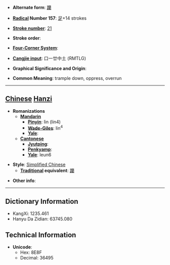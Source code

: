 * '''Alternate form''': [[躪]]

* '''[[Wiktionary:Chinese radical index| Radical]] Number 157''': [[Wiktionary:Chinese radical index 足|足]]+14 strokes

* '''[[Wiktionary:Chinese total strokes index|Stroke number]]''': [[Wiktionary:Chinese total strokes index 21|21]]

* '''Stroke order''': 

* '''[[Wiktionary:Chinese four corner index|Four-Corner System]]''': 

* '''[[Wiktionary:Chinese Cangjie index|Cangjie input]]''': 口一廿中土 (RMTLG)

* '''Graphical Significance and Origin''': 

* '''Common Meaning''': trample down, oppress, overrun

----

== [[Chinese]] [[Hanzi]] ==

* '''Romanizations'''
** '''[[Mandarin]]'''
*** '''[[Pinyin]]''': lìn (lin4)
*** '''[[Wade-Giles]]''': lin<sup>4</sup>
*** '''[[Yale]]''': 
** '''[[Cantonese]]'''
*** '''[[Jyutping]]''':
*** '''[[Penkyamp]]''': 
*** '''[[Yale]]''': leun6

* '''Style''': [[Simplified Chinese]] 
** '''[[Traditional Chinese|Traditional]] equivalent''': [[躪]]

* '''Other info''': 

----

== Dictionary Information ==

* KangXi: 1235.461
* Hanyu Da Zidian: 63745.080

== Technical Information ==

* '''Unicode''':
** Hex: 8E8F
** Decimal: 36495